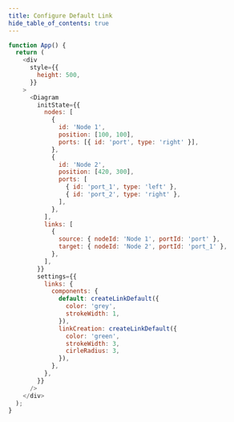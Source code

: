 ```yaml
---
title: Configure Default Link
hide_table_of_contents: true
---
```


```js live
function App() {
  return (
    <div
      style={{
        height: 500,
      }}
    >
      <Diagram
        initState={{
          nodes: [
            {
              id: 'Node 1',
              position: [100, 100],
              ports: [{ id: 'port', type: 'right' }],
            },
            {
              id: 'Node 2',
              position: [420, 300],
              ports: [
                { id: 'port_1', type: 'left' },
                { id: 'port_2', type: 'right' },
              ],
            },
          ],
          links: [
            {
              source: { nodeId: 'Node 1', portId: 'port' },
              target: { nodeId: 'Node 2', portId: 'port_1' },
            },
          ],
        }}
        settings={{
          links: {
            components: {
              default: createLinkDefault({
                color: 'grey',
                strokeWidth: 1,
              }),
              linkCreation: createLinkDefault({
                color: 'green',
                strokeWidth: 3,
                cirleRadius: 3,
              }),
            },
          },
        }}
      />
    </div>
  );
}
```
